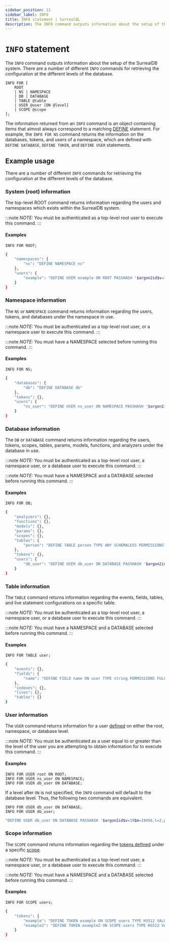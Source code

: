 ```yaml
---
sidebar_position: 11
sidebar_label: INFO
title: INFO statement | SurrealQL
description: The INFO command outputs information about the setup of the SurrealDB system.
---
```


# `INFO` statement

The `INFO` command outputs information about the setup of the SurrealDB system. There are a number of different `INFO` commands for retrieving the configuration at the different levels of the database.

```surql title="SurrealQL Syntax"
INFO FOR [
	ROOT
	| NS | NAMESPACE
	| DB | DATABASE
	| TABLE @table
	| USER @user [ON @level]
	| SCOPE @scope
];
```

The information returned from an `INFO` command is an object containing items that almost always correspond to a matching [DEFINE](/docs/surrealdb/surrealql/statements/define) statement. For example, the `INFO FOR NS` command returns the information on the databases, tokens, and users of a namespace, which are defined with `DEFINE DATABASE`, `DEFINE TOKEN`, and `DEFINE USER` statements.

## Example usage

There are a number of different `INFO` commands for retrieving the configuration at the different levels of the database.

### System (root) information

The top-level ROOT command returns information regarding the users and namespaces which exists within the SurrealDB system.

:::note
<em> NOTE: </em> You must be authenticated as a top-level root user to execute this command.
::: 

#### Examples

```surql
INFO FOR ROOT;
```

```bash title="Sample output"
{
    "namespaces": {
        "ns": "DEFINE NAMESPACE ns"
    },
    "users": {
        "example": "DEFINE USER example ON ROOT PASSHASH '$argon2id$v=19$m=19456,t=2,p=1$S8ggGUFSZY9B6+ZUJADNAw$jcFYLOrx1tq+/YlVk63QNZcP+VbsGD8lpFPvM59aZF4' ROLES OWNER"
    }
}
```

### Namespace information

The `NS` or `NAMESPACE` command returns information regarding the users, tokens, and databases under the namespace in use.

:::note
<em> NOTE: </em> You must be authenticated as a top-level root user, or a namespace user to execute this command.
::: 

:::note
<em> NOTE: </em> You must have a NAMESPACE selected before running this command.
::: 

#### Examples

```surql
INFO FOR NS;
```

```bash title="Sample output"
{
    "databases": {
        "db": "DEFINE DATABASE db"
    },
    "tokens": {},
    "users": {
        "ns_user": "DEFINE USER ns_user ON NAMESPACE PASSHASH '$argon2id$v=19$m=19456,t=2,p=1$da30XYKIjHauYbW6CyqgXQ$4rnHoGa3itfY6LarGE/KwoZE+N+AXrydklDXUFUZXGQ' ROLES OWNER"
    }
}
```

### Database information

The `DB` or `DATABASE` command returns information regarding the users, tokens, scopes, tables, params, models, functions, and analyzers under the database in use.

:::note
<em> NOTE: </em> You must be authenticated as a top-level root user, a namespace user, or a database user to execute this command.
::: 

:::note
<em> NOTE: </em> You must have a NAMESPACE and a DATABASE selected before running this command.
::: 

#### Examples

```surql
INFO FOR DB;
```

```bash title="Sample output"
{
    "analyzers": {},
    "functions": {},
    "models": {},
    "params": {},
    "scopes": {},
    "tables": {
        "person": "DEFINE TABLE person TYPE ANY SCHEMALESS PERMISSIONS NONE"
    },
    "tokens": {},
    "users": {
        "db_user": "DEFINE USER db_user ON DATABASE PASSHASH '$argon2id$v=19$m=19456,t=2,p=1$FhgETjyVbEZmcLiCHf5fCA$zXOb8b0lIzIRrtaLPpWXHlWylC4VFBsfr4SWPF3WBKE' ROLES OWNER"
    }
}
```

### Table information

The `TABLE` command returns information regarding the events, fields, tables, and live statement configurations on a specific table.

:::note
<em> NOTE: </em> You must be authenticated as a top-level root user, a namespace user, or a database user to execute this command.
::: 

:::note
<em> NOTE: </em> You must have a NAMESPACE and a DATABASE selected before running this command.
::: 

#### Examples

```surql
INFO FOR TABLE user;
```

```bash title="Sample output"
{
    "events": {},
    "fields": {
        "name": "DEFINE FIELD name ON user TYPE string PERMISSIONS FULL"
    },
    "indexes": {},
    "lives": {},
    "tables": {}
}
```

### User information

The `USER` command returns information for a user [defined](/docs/surrealdb/surrealql/statements/define/user) on either the root, namespace, or database level.

:::note
<em> NOTE: </em> You must be authenticated as a user equal to or greater than the level of the user you are attempting to obtain information for to execute this command.
::: 

#### Examples

```surql
INFO FOR USER root ON ROOT;
INFO FOR USER ns_user ON NAMESPACE;
INFO FOR USER db_user ON DATABASE;
```

If a level after `ON` is not specified, the `INFO` command will default to the database level. Thus, the following two commands are equivalent.

```surql
INFO FOR USER db_user ON DATABASE;
INFO FOR USER db_user;
```

```bash title="Sample output"
"DEFINE USER db_user ON DATABASE PASSHASH '$argon2id$v=19$m=19456,t=2,p=1$LvgY4ZdWBt5YR+TXd6SNJg$INeqLI5l9vhDtkDGOR2otZMsJHQcT60HtBGgT6F5I9s' ROLES OWNER"
```

### Scope information

The `SCOPE` command returns information regarding the [tokens defined](/docs/surrealdb/surrealql/statements/define/token) under a specific [scope](/docs/surrealdb/surrealql/statements/define/scope).

:::note
<em> NOTE: </em> You must be authenticated as a top-level root user, a namespace user, or a database user to execute this command.
::: 

:::note
<em> NOTE: </em> You must have a NAMESPACE and a DATABASE selected before running this command.
::: 

#### Examples

```surql
INFO FOR SCOPE users;
```

```bash title="Sample output"
{
    "tokens": {
        "example": "DEFINE TOKEN example ON SCOPE users TYPE HS512 VALUE 'example'",
		"example2": "DEFINE TOKEN example2 ON SCOPE users TYPE HS512 VALUE 'another_example_token'",
    }
}
```